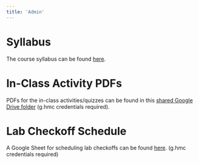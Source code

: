 ```yaml
---
title: 'Admin'
---
```


# Syllabus
The course syllabus can be found [here](/admin/syllabus.qmd).

# In-Class Activity PDFs
PDFs for the in-class activities/quizzes can be found in this [shared Google Drive folder](https://drive.google.com/drive/folders/1XOsiF9f2gl-b84MrDcDJJFQBtVB1N172) (g.hmc credentials required).

# Lab Checkoff Schedule
A Google Sheet for scheduling lab checkoffs can be found [here](https://docs.google.com/spreadsheets/d/1Da5N3IyfURuAmeUBfB20GiBMKoYLFA1mI1ky6IJMeSo/edit#gid=2147081132). (g.hmc credentials required)
